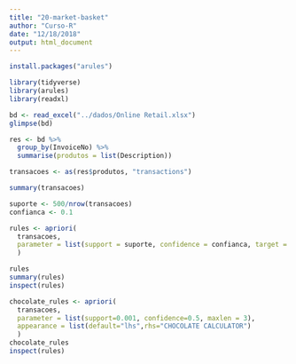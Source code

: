 ```yaml
---
title: "20-market-basket"
author: "Curso-R"
date: "12/18/2018"
output: html_document
---
```


```r
install.packages("arules")
```


```r
library(tidyverse)
library(arules)
library(readxl)
```

```r
bd <- read_excel("../dados/Online Retail.xlsx")
glimpse(bd)
```

```r
res <- bd %>% 
  group_by(InvoiceNo) %>% 
  summarise(produtos = list(Description))

transacoes <- as(res$produtos, "transactions")

summary(transacoes)
```

```r
suporte <- 500/nrow(transacoes)
confianca <- 0.1

rules <- apriori(
  transacoes, 
  parameter = list(support = suporte, confidence = confianca, target = "rules")
  )

rules
summary(rules)
inspect(rules)
```

```r
chocolate_rules <- apriori(
  transacoes, 
  parameter = list(support=0.001, confidence=0.5, maxlen = 3),
  appearance = list(default="lhs",rhs="CHOCOLATE CALCULATOR")
  )
chocolate_rules
inspect(rules)
```

